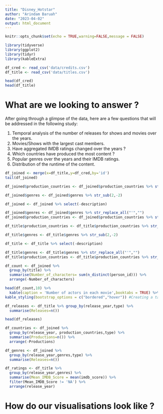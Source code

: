 ```yaml
---
title: "Disney_Hotstar"
author: "Arindam Baruah"
date: "2023-04-02"
output: html_document
---
```


```r
knitr::opts_chunk$set(echo = TRUE,warning=FALSE,message = FALSE)
```

```r
library(tidyverse)
library(ggplot2)
library(tidyr)
library(kableExtra)
```


```r

df_cred <- read_csv('data/credits.csv')
df_title <- read_csv('data/titles.csv')

head(df_cred)
head(df_title)

```

# What are we looking to answer ?

After going through a glimpse of the data, here are a few questions that will be addressed in the following study:

1. Temporal analysis of the number of releases for shows and movies over the years.
2. Movies/Shows with the largest cast members.
3. Have aggregated IMDB ratings changed over the years ?
4. Which countries have produced the most content ?
5. Popular genres over the years and their IMDB ratings.
6. Distribution of the runtime of the content.

```r

df_joined <- merge(x=df_title,y=df_cred,by='id')
tail(df_joined)
```
```r
df_joined$production_countries <- df_joined$production_countries %>% str_sub(2,-2)

df_joined$genres <- df_joined$genres %>% str_sub(2,-2)

df_joined <- df_joined %>% select(-description)

df_joined$genres <- df_joined$genres %>% str_replace_all("'","")
df_joined$production_countries <- df_joined$production_countries %>% str_replace_all("'","")

df_title$production_countries <- df_title$production_countries %>% str_sub(2,-2)

df_title$genres <- df_title$genres %>% str_sub(2,-2)

df_title <- df_title %>% select(-description)

df_title$genres <- df_title$genres %>% str_replace_all("'","")
df_title$production_countries <- df_title$production_countries %>% str_replace_all("'","")


```


```r
df_count <- df_joined %>% 
  group_by(title) %>% 
  summarise(Number_of_characters= sum(n_distinct(person_id))) %>% 
  arrange(-Number_of_characters)

head(df_count,10) %>% 
  kable(caption = 'Number of actors in each movie',booktabs = TRUE) %>% 
kable_styling(bootstrap_options = c("bordered","hover")) #Creating a table


```
```r

df_releases <- df_title %>% group_by(release_year,type) %>%
  summarise(Releases=n())

head(df_releases)

```
```r
df_countries <- df_joined %>% 
  group_by(release_year, production_countries,type) %>%
  summarise(Productions=n()) %>%
  arrange(-Productions) 

```

```r
df_genres <- df_joined %>%
  group_by(release_year,genres,type) %>%
  summarise(Releases=n())
```


```r
df_ratings <- df_title %>% 
  group_by(release_year,genres) %>%
  summarise(Mean_IMDB_Score = mean(imdb_score)) %>%
  filter(Mean_IMDB_Score != 'NA') %>%
  arrange(release_year)
```

# How do our visualisations look like ?

## 


